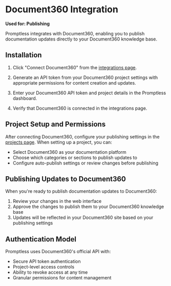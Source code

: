 # Document360 Integration

**Used for: Publishing**

Promptless integrates with Document360, enabling you to publish documentation updates directly to your Document360 knowledge base.

## Installation

1. Click "Connect Document360" from the [integrations page](https://app.gopromptless.ai/integrations).

2. Generate an API token from your Document360 project settings with appropriate permissions for content creation and updates.

3. Enter your Document360 API token and project details in the Promptless dashboard.

4. Verify that Document360 is connected in the integrations page.

## Project Setup and Permissions

After connecting Document360, configure your publishing settings in the [projects page](https://app.gopromptless.ai/projects). When setting up a project, you can:

- Select Document360 as your documentation platform
- Choose which categories or sections to publish updates to
- Configure auto-publish settings or review changes before publishing

## Publishing Updates to Document360

When you're ready to publish documentation updates to Document360:

1. Review your changes in the web interface
2. Approve the changes to publish them to your Document360 knowledge base
3. Updates will be reflected in your Document360 site based on your publishing settings

## Authentication Model

Promptless uses Document360's official API with:

- Secure API token authentication
- Project-level access controls
- Ability to revoke access at any time
- Granular permissions for content management
